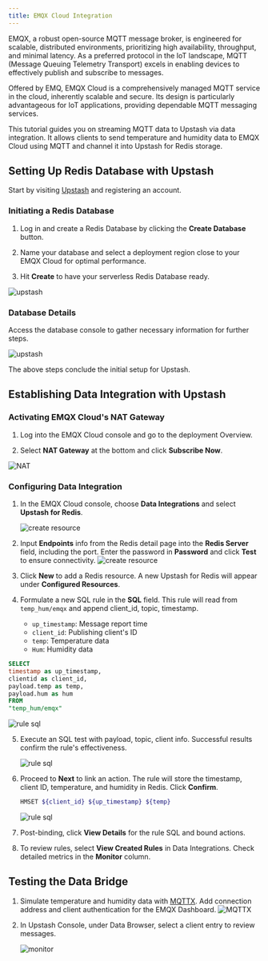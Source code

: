 ```yaml
---
title: EMQX Cloud Integration
---
```


EMQX, a robust open-source MQTT message broker, is engineered for scalable, distributed environments, prioritizing high
availability, throughput, and minimal latency. As a preferred protocol in the IoT landscape, MQTT (Message Queuing
Telemetry Transport) excels in enabling devices to effectively publish and subscribe to messages.

Offered by EMQ, EMQX Cloud is a comprehensively managed MQTT service in the cloud, inherently scalable and secure. Its
design is particularly advantageous for IoT applications, providing dependable MQTT messaging services.

This tutorial guides you on streaming MQTT data to Upstash via data integration. It allows clients to send temperature
and humidity data to EMQX Cloud using MQTT and channel it into Upstash for Redis storage.

## Setting Up Redis Database with Upstash

Start by visiting [Upstash](https://upstash.com/) and registering an account.

### Initiating a Redis Database

1. Log in and create a Redis Database by clicking the **Create Database** button.

2. Name your database and select a deployment region close to your EMQX Cloud for optimal performance.

3. Hit **Create** to have your serverless Redis Database ready.

![upstash](https://raw.githubusercontent.com/emqx/cloud-docs/master/en_US/rule_engine/_assets/upstash_redis_01.png)

### Database Details

Access the database console to gather necessary information for further steps.

![upstash](https://raw.githubusercontent.com/emqx/cloud-docs/master/en_US/rule_engine/_assets/upstash_redis_02.png)

The above steps conclude the initial setup for Upstash.

## Establishing Data Integration with Upstash

### Activating EMQX Cloud's NAT Gateway

1. Log into the EMQX Cloud console and go to the deployment Overview.

2. Select **NAT Gateway** at the bottom and click **Subscribe Now**.

![NAT](https://raw.githubusercontent.com/emqx/cloud-docs/master/en_US/rule_engine/_assets/public_nat.png)

### Configuring Data Integration

1. In the EMQX Cloud console, choose **Data Integrations** and select **Upstash for Redis**.

   ![create resource](https://raw.githubusercontent.com/emqx/cloud-docs/master/en_US/rule_engine/_assets/upstash_redis_03.png)

2. Input **Endpoints** info from the Redis detail page into the **Redis Server** field, including the port. Enter the
   password in **Password** and click **Test** to ensure connectivity.
   ![create resource](https://raw.githubusercontent.com/emqx/cloud-docs/master/en_US/rule_engine/_assets/upstash_redis_04.png)

3. Click **New** to add a Redis resource. A new Upstash for Redis will appear under **Configured Resources**.

4. Formulate a new SQL rule in the **SQL** field. This rule will read from `temp_hum/emqx` and append client_id, topic,
   timestamp.

    - `up_timestamp`: Message report time
    - `client_id`: Publishing client's ID
    - `temp`: Temperature data
    - `Hum`: Humidity data

```sql
SELECT
timestamp as up_timestamp,
clientid as client_id,
payload.temp as temp,
payload.hum as hum
FROM
"temp_hum/emqx"
```

![rule sql](https://raw.githubusercontent.com/emqx/cloud-docs/master/en_US/rule_engine/_assets/kafka_create_sql.png)

5. Execute an SQL test with payload, topic, client info. Successful results confirm the rule's effectiveness.

   ![rule sql](https://raw.githubusercontent.com/emqx/cloud-docs/master/en_US/rule_engine/_assets/kafka_create_sql_test.png)

6. Proceed to **Next** to link an action. The rule will store the timestamp, client ID, temperature, and humidity in
   Redis. Click **Confirm**.

   ```bash
   HMSET ${client_id} ${up_timestamp} ${temp}
   ```

   ![rule sql](https://raw.githubusercontent.com/emqx/cloud-docs/master/en_US/rule_engine/_assets/upstash_redis_05.png)

7. Post-binding, click **View Details** for the rule SQL and bound actions.

8. To review rules, select **View Created Rules** in Data Integrations. Check detailed metrics in the **Monitor**
   column.

## Testing the Data Bridge

1. Simulate temperature and humidity data with [MQTTX](https://mqttx.app/). Add connection address and client
   authentication for the EMQX Dashboard.
   ![MQTTX](https://raw.githubusercontent.com/emqx/cloud-docs/master/en_US/rule_engine/_assets/upstash_kafka_06.png)

2. In Upstash Console, under Data Browser, select a client entry to review messages.

   ![monitor](https://raw.githubusercontent.com/emqx/cloud-docs/master/en_US/rule_engine/_assets/upstash_redis_07.png)
